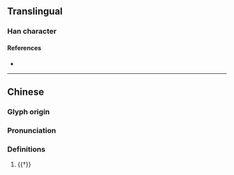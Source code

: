 {{character info}}
==Translingual==

===Han character===
{{Han char|rn=94|rad=犬|as=10|sn=13|four=|canj=KHHAJ,XKHHA|ids=⿰犭皋}}

====References====
* {{Han ref|kx=0717.110|dkj=20610|dj=1128.260|hdz=21363.020|uh=7346|ud=29510}}

----

==Chinese==
{{zh-forms}}

===Glyph origin===
{{Han etym}}

===Pronunciation===
{{zh-pron
|m=háo
|mc=y
|oc=y
|cat=v
}}

===Definitions===
{{zh-hanzi}}

# {{†}} {{zh-alt-form|嗥}}